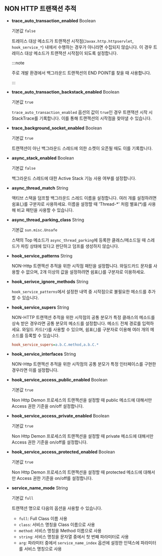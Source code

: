 ## NON HTTP 트랜잭션 추적

* **trace_auto_transaction_enabled** <span class='type'>Boolean</span>

  기본값 `false`

  트레이스 대상 메소드가 트랜잭션 시작점(`Javax.http.httpservlet`, `hook_service_*`) 내에서 수행하는 경우가 아니라면 수집되지 않습니다. 이 경우 트레이스 대상 메소드가 트랜잭션 시작점이 되도록 설정합니다.

  :::note

  주로 개발 환경에서 백그라운드 트랜잭션의 END POINT를 찾을 때 사용합니다.

  :::

* **trace_auto_transaction_backstack_enabled** <span class='type'>Boolean</span>

  기본값 `true`

  `trace_auto_transaction_enabled` 옵션의 값이 `true`인 경우 트랜잭션 시작 시 StackTrace를 기록합니다. 이를 통해 트랜잭션의 시작점을 찾아낼 수 있습니다.

* **trace_background_socket_enabled** <span class='type'>Boolean</span>

  기본값 `true`

  트랜잭션이 아닌 백그라운드 스레드에 의한 소켓이 오픈될 때도 이를 기록합니다.

* **async_stack_enabled** <span class='type'>Boolean</span>

  기본값 `false`

  백그라운드 스레드에 대한 Active Stack 기능 사용 여부를 설정합니다.

* **async_thread_match** <span class='type'>String</span>

  액티브 스택을 덤프할 백그라운드 스레드 이름을 설정합니다. 여러 개를 설정하려면 쉼표(,)를 구분자로 사용하세요. 이름을 설정할 때 'Thread-\*' 처럼 별표(\*)를 사용해 비교 패턴을 사용할 수 있습니다.

* **async_thread_parking_class** <span class='type'>String</span>

  기본값 `sun.misc.Unsafe`

  스택의 Top 메소드가 `async_thread_parking`에 등록한 클래스/메소드일 때 스레드가 파킹 상태에 있다고 판단하고 덤프를 생성하지 않습니다.

* **hook_service_patterns** <span class='type'>String</span>

  NON-Http 트랜잭션 추적을 위한 시작점 패턴을 설정합니다. 와일드카드 문자를 사용할 수 없으며, 2개 이상의 값을 설정하려면 쉼표(,)를 구분자로 이용하세요.

* **hook_serivce_ignore_methods** <span class='type'>String</span>

  `hook_service_patterns`에서 설정한 내역 중 시작점으로 불필요한 메소드를 추가할 수 있습니다.

* **hook_service_supers** <span class='type'>String</span>

  NON-HTTP 트랜잭션 추적을 위한 시작점의 공통 분모가 특정 클래스의 메소드를 상속 받은 경우라면 공통 분모의 메소드를 설정합니다. 메소드 전체 경로를 입력하세요. 와일드 카드(`*`)를 사용할 수 있으며, 쉼표(,)를 구분자로 이용해 여러 개의 메소드를 등록할 수 있습니다.

  ```ini title="whatap.conf"
  hook_service_supers=a.b.C.method,a.b.C.*
  ```

* **hook_service_interfaces** <span class='type'>String</span>

  NON-Http 트랜잭션 추적을 위한 시작점의 공통 분모가 특정 인터페이스를 구현한 경우라면 이를 설정합니다.

* **hook_service_access_public_enabled** <span class='type'>Boolean</span>

  기본값 `true`

  Non Http Demon 프로세스의 트랜잭션을 설정할 때 public 메소드에 대해서만 Access 권한 기준을 on/off 설정합니다.

* **hook_service_access_private_enabled** <span class='type'>Boolean</span>

  기본값 `true`

  Non Http Demon 프로세스의 트랜잭션을 설정할 때 private 메소드에 대해서만 Access 권한 기준을 on/off를 설정합니다.

* **hook_service_access_protected_enabled** <span class='type'>Boolean</span>

  기본값 `true`

  Non Http Demon 프로세스의 트랜잭션을 설정할 때 protected 메소드에 대해서만 Access 권한 기준을 on/off를 설정합니다.

* **service_name_mode** <span class='type'>String</span>

  기본값 `full`
  
  트랜잭션 명으로 다음의 옵션을 사용할 수 있습니다.

  * `full`: Full Class 이름 사용
  * `class`: 서비스 명칭을 Class 이름으로 사용
  * `method`: 서비스 명칭을 Method 이름으로 사용
  * `string`: 서비스 명칭을 문자열 중에서 첫 번째 파라미터로 사용
  * `arg`: 파라미터 중에서 `service_name_index` 옵션에 설정한 인덱스에 파라미터를 서비스 명칭으로 사용
